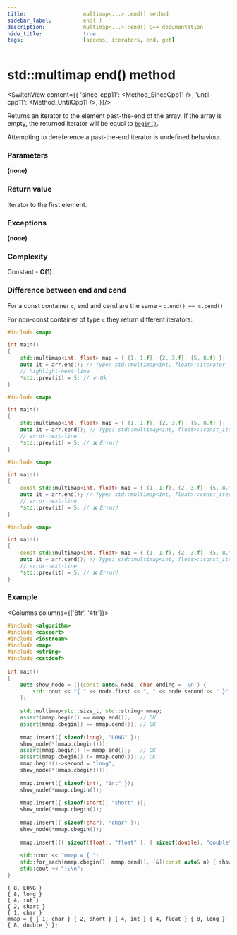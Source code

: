 ```yaml
---
title:					multimap<...>::end() method
sidebar_label:			end( )
description:			multimap<...>::end() C++ documentation
hide_title:				true
tags:					[access, iterators, end, get]
---
```



<!-- Terms -->

<!----------------- Codes ---------------------->

<!-- end -->


# std::multimap end() method

<SwitchView content={{
		'since-cpp11': <Method_SinceCpp11 />,
		'until-cpp11': <Method_UntilCpp11 />,
	}}/>

Returns an <Tooltip title={Term_ContAlias_Iterator}>iterator</Tooltip> to the element past-the-end of the array.
If the array is empty, the returned iterator will be equal to [`begin()`](/docs/std/containers/maps/multimap/begin).

Attempting to dereference a past-the-end iterator is <Tooltip title={Term_UndefinedBehaviour}>undefined behaviour</Tooltip>.

### Parameters

**(none)**

### Return value

Iterator to the first element.

### Exceptions

**(none)**

### Complexity

Constant - **O(1)**.

### Difference between end and cend

For a const container `c`, end and cend are the same - `c.end() == c.cend()`

For non-const container of type `c` they return different iterators:

<Tabs>
<TabItem value="non-const-container" label="Non const container" default>

<Tabs>
<TabItem value="end" label="end" default>

```cpp
#include <map>

int main()
{
    std::multimap<int, float> map = { {1, 1.f}, {2, 3.f}, {5, 8.f} };
    auto it = arr.end(); // Type: std::multimap<int, float>::iterator
    // highlight-next-line
    *std::prev(it) = 5; // ✔ Ok
}
```

</TabItem>
<TabItem value="cend" label="cend" default>

```cpp
#include <map>

int main()
{
    std::multimap<int, float> map = { {1, 1.f}, {2, 3.f}, {5, 8.f} };
    auto it = arr.cend(); // Type: std::multimap<int, float>::const_iterator
    // error-next-line
    *std::prev(it) = 5; // ❌ Error! 
}
```

</TabItem>
</Tabs>

</TabItem>
<TabItem value="const-container" label="Const container">

<Tabs>
<TabItem value="end" label="end" default>

```cpp
#include <map>

int main()
{
    const std::multimap<int, float> map = { {1, 1.f}, {2, 3.f}, {5, 8.f} };
    auto it = arr.end(); // Type: std::multimap<int, float>::const_iterator
    // error-next-line
    *std::prev(it) = 5; // ❌ Error! 
}
```

</TabItem>
<TabItem value="cend" label="cend" default>

```cpp
#include <map>

int main()
{
    const std::multimap<int, float> map = { {1, 1.f}, {2, 3.f}, {5, 8.f} };
    auto it = arr.cend(); // Type: std::multimap<int, float>::const_iterator
    // error-next-line
    *std::prev(it) = 5; // ❌ Error! 
}
```

</TabItem>
</Tabs>

</TabItem>
</Tabs>

### Example

<Columns columns={['8fr', '4fr']}>
<div>

```cpp title='Main.cpp' showLineNumbers
#include <algorithm>
#include <cassert>
#include <iostream>
#include <map>
#include <string>
#include <cstddef>
 
int main()
{
    auto show_node = [](const auto& node, char ending = '\n') {
        std::cout << "{ " << node.first << ", " << node.second << " }" << ending;
    };
 
    std::multimap<std::size_t, std::string> mmap;
    assert(mmap.begin() == mmap.end());   // OK
    assert(mmap.cbegin() == mmap.cend()); // OK
 
    mmap.insert({ sizeof(long), "LONG" });
    show_node(*(mmap.cbegin()));
    assert(mmap.begin() != mmap.end());   // OK
    assert(mmap.cbegin() != mmap.cend()); // OK
    mmap.begin()->second = "long";
    show_node(*(mmap.cbegin()));
 
    mmap.insert({ sizeof(int), "int" });
    show_node(*mmap.cbegin());
 
    mmap.insert({ sizeof(short), "short" });
    show_node(*mmap.cbegin());
 
    mmap.insert({ sizeof(char), "char" });
    show_node(*mmap.cbegin());
 
    mmap.insert({{ sizeof(float), "float" }, { sizeof(double), "double" }});
 
    std::cout << "mmap = { ";
    std::for_each(mmap.cbegin(), mmap.cend(), [&](const auto& n) { show_node(n, ' '); });
    std::cout << "};\n";
}
```

</div>
<div>

```plaintext title="Output"
{ 8, LONG }
{ 8, long }
{ 4, int }
{ 2, short }
{ 1, char }
mmap = { { 1, char } { 2, short } { 4, int } { 4, float } { 8, long } { 8, double } };
```

</div>
</Columns>
